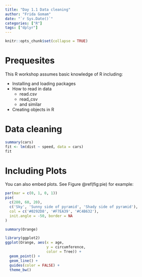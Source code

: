 ```yaml
---
title: "Day 1.1 Data cleaning"
author: "Frida Gomam"
date: "`r Sys.Date()`"
categories: ["R"]
tags: ["dplyr"]
---
```


```r
knitr::opts_chunk$set(collapse = TRUE)
```

# Prequesites

This R workshop assumes basic knowledge of R including:

* Installing and loading packages
* How to read in data
    + read.csv
    + read_csv
    + and similar
* Creating objects in R
    

# Data cleaning

```r
summary(cars)
fit <- lm(dist ~ speed, data = cars)
fit
```

# Including Plots

You can also embed plots. See Figure \@ref(fig:pie) for example:

```r
par(mar = c(0, 1, 0, 1))
pie(
  c(280, 60, 20),
  c('Sky', 'Sunny side of pyramid', 'Shady side of pyramid'),
  col = c('#0292D8', '#F7EA39', '#C4B632'),
  init.angle = -50, border = NA
)
```

```r
summary(Orange)
```

```r
library(ggplot2)
ggplot(Orange, aes(x = age, 
                   y = circumference, 
                   color = Tree)) +
  geom_point() +
  geom_line() +
  guides(color = FALSE) +
  theme_bw()
```